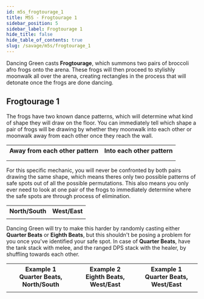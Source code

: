```yaml
---
id: m5s_frogtourage_1
title: M5S - Frogtourage 1
sidebar_position: 5
sidebar_label: Frogtourage 1
hide_title: false
hide_table_of_contents: true
slug: /savage/m5s/frogtourage_1
---
```


Dancing Green casts <strong>Frogtourage</strong>, which summons two pairs of broccoli afro frogs onto the arena. These frogs will then proceed to stylishly moonwalk all over the arena, creating rectangles in the process that will detonate once the frogs are done dancing. 

## Frogtourage 1

The frogs have two known dance patterns, which will determine what kind of shape they will draw on the floor. You can immediately tell which shape a pair of frogs will be drawing by whether they moonwalk into each other or moonwalk away from each other once they reach the wall. 

<table>
    <tr>
        <th>Away from each other pattern</th>
        <th>Into each other pattern</th>
    </tr>
    <tr>
        <td><KittenAsset path='m5s/frogtourage_moonwalk_away.png' /></td>
        <td><KittenAsset path='m5s/frogtourage_moonwalk_into.png' /></td>
    </tr>
    <tr>
        <td><KittenAsset path='m5s/frogtourage_moonwalk_away_example.png' /></td>
        <td><KittenAsset path='m5s/frogtourage_moonwalk_into_example.png' /></td>
    </tr>
</table>

For this specific mechanic, you will never be confronted by both pairs drawing the same shape, which means theres only two possible patterns of safe spots out of all the possible permutations. This also means you only ever need to look at one pair of the frogs to immediately determine where the safe spots are through process of elimination.

<table>
    <tr>
        <th>North/South</th>
        <th>West/East</th>
    </tr>
    <tr>
        <td><KittenAsset path='m5s/frogtourage1_northsouth.png' /></td>
        <td><KittenAsset path='m5s/frogtourage1_westeast.png' /></td>
    </tr>
</table>

Dancing Green will try to make this harder by randomly casting either <strong>Quarter Beats</strong> or <strong>Eighth Beats</strong>, but this shouldn't be posing a problem for you once you've identified your safe spot. In case of <strong>Quarter Beats</strong>, have the tank stack with melee, and the ranged DPS stack with the healer, by shuffling towards each other.

<table>
    <tr>
        <th>Example 1<br />Quarter Beats, North/South<br /><Role role='MT' /></th>
        <th>Example 2<br />Eighth Beats, West/East<br /><Role role='H2' /></th>
        <th>Example 1<br />Quarter Beats, West/East<br /><Role role='D4' /></th>
    </tr>
    <tr>
        <td><KittenAsset path='m5s/frogtourage1_example1.webm' /></td>
        <td><KittenAsset path='m5s/frogtourage1_example2.webm' /></td>
        <td><KittenAsset path='m5s/frogtourage1_example3.webm' /></td>
    </tr>
</table>
